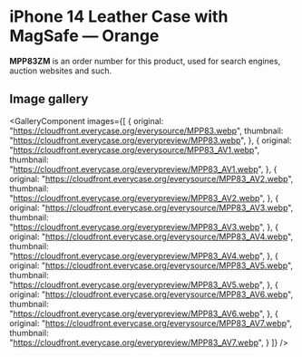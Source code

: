 
# iPhone 14 Leather Case with MagSafe — Orange

<Callout type='info' emoji='👉🏻'>**MPP83ZM** is an order number for this product, used for search engines, auction websites and such.</Callout>

## Image gallery

<GalleryComponent
    images={[
      {
        original: "https://cloudfront.everycase.org/everysource/MPP83.webp",
        thumbnail: "https://cloudfront.everycase.org/everypreview/MPP83.webp",
      },
      {
        original: "https://cloudfront.everycase.org/everysource/MPP83_AV1.webp",
        thumbnail: "https://cloudfront.everycase.org/everypreview/MPP83_AV1.webp",
      },
      {
        original: "https://cloudfront.everycase.org/everysource/MPP83_AV2.webp",
        thumbnail: "https://cloudfront.everycase.org/everypreview/MPP83_AV2.webp",
      },
      {
        original: "https://cloudfront.everycase.org/everysource/MPP83_AV3.webp",
        thumbnail: "https://cloudfront.everycase.org/everypreview/MPP83_AV3.webp",
      },
      {
        original: "https://cloudfront.everycase.org/everysource/MPP83_AV4.webp",
        thumbnail: "https://cloudfront.everycase.org/everypreview/MPP83_AV4.webp",
      },
      {
        original: "https://cloudfront.everycase.org/everysource/MPP83_AV5.webp",
        thumbnail: "https://cloudfront.everycase.org/everypreview/MPP83_AV5.webp",
      },
      {
        original: "https://cloudfront.everycase.org/everysource/MPP83_AV6.webp",
        thumbnail: "https://cloudfront.everycase.org/everypreview/MPP83_AV6.webp",
      },
      {
        original: "https://cloudfront.everycase.org/everysource/MPP83_AV7.webp",
        thumbnail: "https://cloudfront.everycase.org/everypreview/MPP83_AV7.webp",
      }
    ]}
  />
